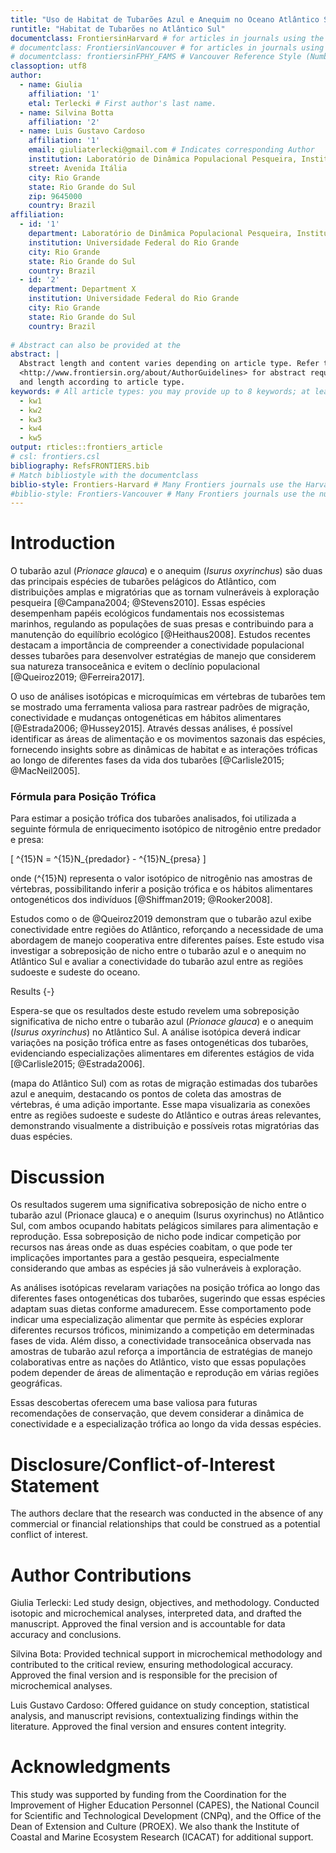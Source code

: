 ```yaml
---
title: "Uso de Habitat de Tubarões Azul e Anequim no Oceano Atlântico Sul"
runtitle: "Habitat de Tubarões no Atlântico Sul"
documentclass: FrontiersinHarvard # for articles in journals using the Harvard Referencing Style (Author-Date), for Frontiers Reference Styles by Journal: https://zendesk.frontiersin.org/hc/en-us/articles/360017860337-Frontiers-Reference-Styles-by-Journal
# documentclass: FrontiersinVancouver # for articles in journals using the Vancouver Reference Style (Numbered), for Frontiers Reference Styles by Journal: https://zendesk.frontiersin.org/hc/en-us/articles/360017860337-Frontiers-Reference-Styles-by-Journal
# documentclass: frontiersinFPHY_FAMS # Vancouver Reference Style (Numbered) for articles in the journals "Frontiers in Physics" and "Frontiers in Applied Mathematics and Statistics" 
classoption: utf8
author:
  - name: Giulia 
    affiliation: '1'
    etal: Terlecki # First author's last name. 
  - name: Silvina Botta
    affiliation: '2'
  - name: Luis Gustavo Cardoso
    affiliation: '1'
    email: giuliaterlecki@gmail.com # Indicates corresponding Author
    institution: Laboratório de Dinâmica Populacional Pesqueira, Instituto de Oceanografia, Programa de pós-graduação em Oceanografia Biológica, Universidade Federal do Rio Grande
    street: Avenida Itália
    city: Rio Grande
    state: Rio Grande do Sul
    zip: 9645000
    country: Brazil
affiliation:
  - id: '1'
    department: Laboratório de Dinâmica Populacional Pesqueira, Instituto de Oceanografia, Programa de pós-graduação em Oceanografia Biológica
    institution: Universidade Federal do Rio Grande
    city: Rio Grande
    state: Rio Grande do Sul
    country: Brazil
  - id: '2' 
    department: Department X
    institution: Universidade Federal do Rio Grande
    city: Rio Grande
    state: Rio Grande do Sul 
    country: Brazil
  
# Abstract can also be provided at the 
abstract: |
  Abstract length and content varies depending on article type. Refer to 
  <http://www.frontiersin.org/about/AuthorGuidelines> for abstract requirement
  and length according to article type.
keywords: # All article types: you may provide up to 8 keywords; at least 5 are mandatory.
  - kw1
  - kw2
  - kw3
  - kw4
  - kw5
output: rticles::frontiers_article
# csl: frontiers.csl
bibliography: RefsFRONTIERS.bib
# Match bibliostyle with the documentclass
biblio-style: Frontiers-Harvard # Many Frontiers journals use the Harvard referencing system (Author-date), to find the style and resources for the journal you are submitting to: https://zendesk.frontiersin.org/hc/en-us/articles/360017860337-Frontiers-Reference-Styles-by-Journal. For Humanities and Social Sciences articles please include page numbers in the in-text citations 
#biblio-style: Frontiers-Vancouver # Many Frontiers journals use the numbered referencing system, to find the style and resources for the journal you are submitting to: https://zendesk.frontiersin.org/hc/en-us/articles/360017860337-Frontiers-Reference-Styles-by-Journal
---
```


# Introduction {-}

O tubarão azul (*Prionace glauca*) e o anequim (*Isurus oxyrinchus*) são duas das principais espécies de tubarões pelágicos do Atlântico, com distribuições amplas e migratórias que as tornam vulneráveis à exploração pesqueira [@Campana2004; @Stevens2010]. Essas espécies desempenham papéis ecológicos fundamentais nos ecossistemas marinhos, regulando as populações de suas presas e contribuindo para a manutenção do equilíbrio ecológico [@Heithaus2008]. Estudos recentes destacam a importância de compreender a conectividade populacional desses tubarões para desenvolver estratégias de manejo que considerem sua natureza transoceânica e evitem o declínio populacional [@Queiroz2019; @Ferreira2017].

O uso de análises isotópicas e microquímicas em vértebras de tubarões tem se mostrado uma ferramenta valiosa para rastrear padrões de migração, conectividade e mudanças ontogenéticas em hábitos alimentares [@Estrada2006; @Hussey2015]. Através dessas análises, é possível identificar as áreas de alimentação e os movimentos sazonais das espécies, fornecendo insights sobre as dinâmicas de habitat e as interações tróficas ao longo de diferentes fases da vida dos tubarões [@Carlisle2015; @MacNeil2005].

### Fórmula para Posição Trófica {-}

Para estimar a posição trófica dos tubarões analisados, foi utilizada a seguinte fórmula de enriquecimento isotópico de nitrogênio entre predador e presa:

\[
\Delta^{15}N = \delta^{15}N_{predador} - \delta^{15}N_{presa}
\]

onde \(\delta^{15}N\) representa o valor isotópico de nitrogênio nas amostras de vértebras, possibilitando inferir a posição trófica e os hábitos alimentares ontogenéticos dos indivíduos [@Shiffman2019; @Rooker2008].

Estudos como o de @Queiroz2019 demonstram que o tubarão azul exibe conectividade entre regiões do Atlântico, reforçando a necessidade de uma abordagem de manejo cooperativa entre diferentes países. Este estudo visa investigar a sobreposição de nicho entre o tubarão azul e o anequim no Atlântico Sul e avaliar a conectividade do tubarão azul entre as regiões sudoeste e sudeste do oceano.

 Results {-}

Espera-se que os resultados deste estudo revelem uma sobreposição significativa de nicho entre o tubarão azul (*Prionace glauca*) e o anequim (*Isurus oxyrinchus*) no Atlântico Sul. A análise isotópica deverá indicar variações na posição trófica entre as fases ontogenéticas dos tubarões, evidenciando especializações alimentares em diferentes estágios de vida [@Carlisle2015; @Estrada2006].

(mapa do Atlântico Sul) com as rotas de migração estimadas dos tubarões azul e anequim, destacando os pontos de coleta das amostras de vértebras, é uma adição importante. Esse mapa visualizaria as conexões entre as regiões sudoeste e sudeste do Atlântico e outras áreas relevantes, demonstrando visualmente a distribuição e possíveis rotas migratórias das duas espécies.


# Discussion

Os resultados sugerem uma significativa sobreposição de nicho entre o tubarão azul (Prionace glauca) e o anequim (Isurus oxyrinchus) no Atlântico Sul, com ambos ocupando habitats pelágicos similares para alimentação e reprodução. Essa sobreposição de nicho pode indicar competição por recursos nas áreas onde as duas espécies coabitam, o que pode ter implicações importantes para a gestão pesqueira, especialmente considerando que ambas as espécies já são vulneráveis à exploração.

As análises isotópicas revelaram variações na posição trófica ao longo das diferentes fases ontogenéticas dos tubarões, sugerindo que essas espécies adaptam suas dietas conforme amadurecem. Esse comportamento pode indicar uma especialização alimentar que permite às espécies explorar diferentes recursos tróficos, minimizando a competição em determinadas fases de vida. Além disso, a conectividade transoceânica observada nas amostras de tubarão azul reforça a importância de estratégias de manejo colaborativas entre as nações do Atlântico, visto que essas populações podem depender de áreas de alimentação e reprodução em várias regiões geográficas.

Essas descobertas oferecem uma base valiosa para futuras recomendações de conservação, que devem considerar a dinâmica de conectividade e a especialização trófica ao longo da vida dessas espécies.

# Disclosure/Conflict-of-Interest Statement {-}

<!--  
Frontiers follows the recommendations by the International Committee of Medical
Journal Editors (http://www.icmje.org/ethical_4conflicts.html) which require
that all financial, commercial or other relationships that might be perceived by
the academic community as representing a potential conflict of interest must be
disclosed. If no such relationship exists, authors will be asked to declare that
the research was conducted in the absence of any commercial or financial
relationships that could be construed as a potential conflict of interest. When
disclosing the potential conflict of interest, the authors need to address the
following points:

 - Did you or your institution at any time receive payment or services from a
   third party for any aspect of the submitted work?
 - Please declare financial relationships with entities that could be perceived
   to influence, or that give the appearance of potentially influencing, what
   you wrote in the submitted work.
 - Please declare patents and copyrights, whether pending, issued, licensed
   and/or receiving royalties relevant to the work.
 - Please state other relationships or activities that readers could perceive to
   have influenced, or that give the appearance of potentially influencing, what
   you wrote in the submitted work.
 -->

The authors declare that the research was conducted in the absence of any
commercial or financial relationships that could be construed as a potential
conflict of interest.

# Author Contributions {-}

<!--  

When determining authorship the following criteria should be observed:

 - Substantial contributions to the conception or design of the work; or the
   acquisition, analysis, or interpretation of data for the work; AND
 - Drafting the work or revising it critically for important intellectual
   content; AND
 - Final approval of the version to be published ; AND
 - Agreement to be accountable for all aspects of the work in ensuring that
   questions related to the accuracy or integrity of any part of the work are
   appropriately investigated and resolved.

Contributors who meet fewer than all 4 of the above criteria for authorship
should not be listed as authors, but they should be acknowledged.
(http://www.icmje.org/roles_a.html)

-->
Giulia Terlecki: Led study design, objectives, and methodology. Conducted isotopic and microchemical analyses, interpreted data, and drafted the manuscript. Approved the final version and is accountable for data accuracy and conclusions.

Silvina Bota: Provided technical support in microchemical methodology and contributed to the critical review, ensuring methodological accuracy. Approved the final version and is responsible for the precision of microchemical analyses.

Luis Gustavo Cardoso: Offered guidance on study conception, statistical analysis, and manuscript revisions, contextualizing findings within the literature. Approved the final version and ensures content integrity.


# Acknowledgments {-}

This study was supported by funding from the Coordination for the Improvement of Higher Education Personnel (CAPES), the National Council for Scientific and Technological Development (CNPq), and the Office of the Dean of Extension and Culture (PROEX). We also thank the Institute of Coastal and Marine Ecosystem Research (ICACAT) for additional support.


